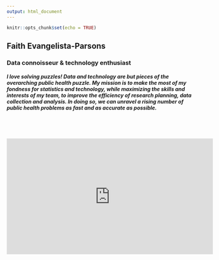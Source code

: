 ```yaml
---
output: html_document
---
```

```r
knitr::opts_chunk$set(echo = TRUE)
```


## Faith Evangelista-Parsons

### Data connoisseur & technology enthusiast

##### I love solving puzzles! Data and technology are but pieces of the overarching public health puzzle. My mission is to make the most of my fondness for statistics and technology, while maximizing the skills and interests of my team, to improve the efficiency of research planning, data collection and analysis. In doing so, we can unravel a rising number of public health problems as fast and as accurate as possible. 

<br>
<br>
<br>
<iframe width="560" height="315" src="https://www.youtube.com/embed/A13eq4MQj30" frameborder="0" allowfullscreen></iframe>
